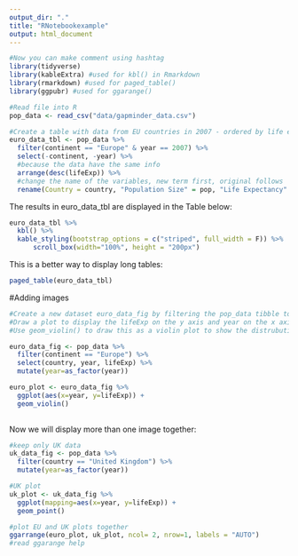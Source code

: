 ```yaml
---
output_dir: "."
title: "RNotebookexample"
output: html_document
---
```


```r
#Now you can make comment using hashtag
library(tidyverse)
library(kableExtra) #used for kbl() in Rmarkdown
library(rmarkdown) #used for paged_table()
library(ggpubr) #used for ggarange()

#Read file into R
pop_data <- read_csv("data/gapminder_data.csv")

#Create a table with data from EU countries in 2007 - ordered by life expectancy
euro_data_tbl <- pop_data %>% 
  filter(continent == "Europe" & year == 2007) %>% 
  select(-continent, -year) %>% 
  #because the data have the same info 
  arrange(desc(lifeExp)) %>% 
  #change the name of the variables, new term first, original follows
  rename(Country = country, "Population Size" = pop, "Life Expectancy" = lifeExp, GDP = gdpPercap)

```

The results in euro_data_tbl are displayed in the Table below:

```r
euro_data_tbl %>% 
  kbl() %>% 
  kable_styling(bootstrap_options = c("striped", full_width = F)) %>% 
      scroll_box(width="100%", height = "200px")

```

This is a better way to display long tables:

```r
paged_table(euro_data_tbl)
```

#Adding images

```r
#Create a new dataset euro_data_fig by filtering the pop_data tibble to contain only data from Europe. 
#Draw a plot to display the lifeExp on the y axis and year on the x axis. 
#Use geom_violin() to draw this as a violin plot to show the distrubution of the data across each year and save it in a euro_plot` variable.

euro_data_fig <- pop_data %>% 
  filter(continent == "Europe") %>% 
  select(country, year, lifeExp) %>% 
  mutate(year=as_factor(year))

euro_plot <- euro_data_fig %>% 
  ggplot(aes(x=year, y=lifeExp)) +
  geom_violin()
  

```

Now we will display more than one image together:

```r
#keep only UK data
uk_data_fig <- pop_data %>% 
  filter(country == "United Kingdom") %>% 
  mutate(year=as_factor(year))

#UK plot
uk_plot <- uk_data_fig %>% 
  ggplot(mapping=aes(x=year, y=lifeExp)) +
  geom_point()

#plot EU and UK plots together
ggarrange(euro_plot, uk_plot, ncol= 2, nrow=1, labels = "AUTO")
#read ggarange help

```


